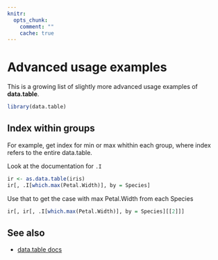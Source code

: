 ```yaml
---
knitr:
  opts_chunk:
    comment: ""
    cache: true
---
```


# Advanced usage examples {#dtii}

This is a growing list of slightly more advanced usage examples of 
**data.table**.

```r
library(data.table)
```

## Index within groups

For example, get index for min or max whithin each group, where index
refers to the entire data.table.

Look at the documentation for `.I`

```r
ir <- as.data.table(iris)
ir[, .I[which.max(Petal.Width)], by = Species]
```

Use that to get the case with max Petal.Width from each Species

```r
ir[, ir[, .I[which.max(Petal.Width)], by = Species][[2]]]
```

## See also

- [data.table docs](https://rdatatable.gitlab.io/data.table/index.html)
